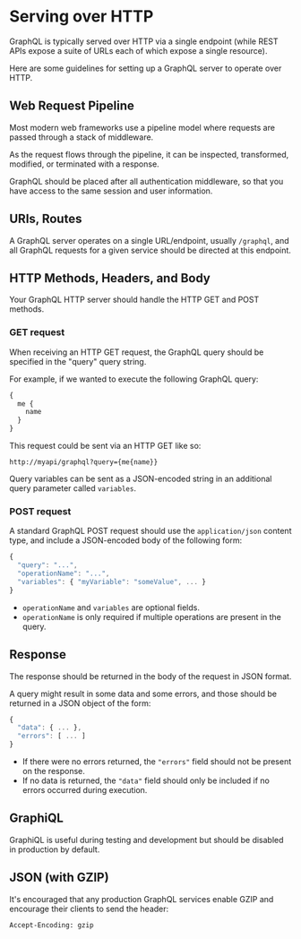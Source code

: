 # Serving over HTTP

GraphQL is typically served over HTTP via a single endpoint (while REST APIs expose a suite of URLs each of which expose a single resource).

Here are some guidelines for setting up a GraphQL server to operate over HTTP.

## Web Request Pipeline

Most modern web frameworks use a pipeline model where requests are passed through a stack of middleware.

As the request flows through the pipeline, it can be inspected, transformed, modified, or terminated with a response.

GraphQL should be placed after all authentication middleware, so that you have access to the same session and user information.

## URIs, Routes

A GraphQL server operates on a single URL/endpoint, usually `/graphql`, and all GraphQL requests for a given service should be directed at this endpoint.


## HTTP Methods, Headers, and Body

Your GraphQL HTTP server should handle the HTTP GET and POST methods.

### GET request

When receiving an HTTP GET request, the GraphQL query should be specified in the "query" query string.

For example, if we wanted to execute the following GraphQL query:

```graphql
{
  me {
    name
  }
}
```

This request could be sent via an HTTP GET like so:

```
http://myapi/graphql?query={me{name}}
```

Query variables can be sent as a JSON-encoded string in an additional query parameter called `variables`.

### POST request

A standard GraphQL POST request should use the `application/json` content type, and include a JSON-encoded body of the following form:

```js
{
  "query": "...",
  "operationName": "...",
  "variables": { "myVariable": "someValue", ... }
}
```

- `operationName` and `variables` are optional fields.
- `operationName` is only required if multiple operations are present in the query.


## Response

The response should be returned in the body of the request in JSON format.

A query might result in some data and some errors, and those should be returned in a JSON object of the form:

```js
{
  "data": { ... },
  "errors": [ ... ]
}
```

- If there were no errors returned, the `"errors"` field should not be present on the response.
- If no data is returned, the `"data"` field should only be included if no errors occurred during execution.


## GraphiQL

GraphiQL is useful during testing and development but should be disabled in production by default.


## JSON (with GZIP)

It's encouraged that any production GraphQL services enable GZIP and encourage their clients to send the header:

```
Accept-Encoding: gzip
```